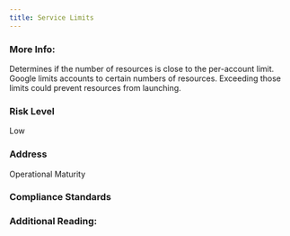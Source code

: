 ```yaml
---
title: Service Limits
---
```


### More Info:

Determines if the number of resources is close to the per-account limit. Google limits accounts to certain numbers of resources. Exceeding those limits could prevent resources from launching.

### Risk Level

Low

### Address

Operational Maturity

### Compliance Standards

### Additional Reading:
